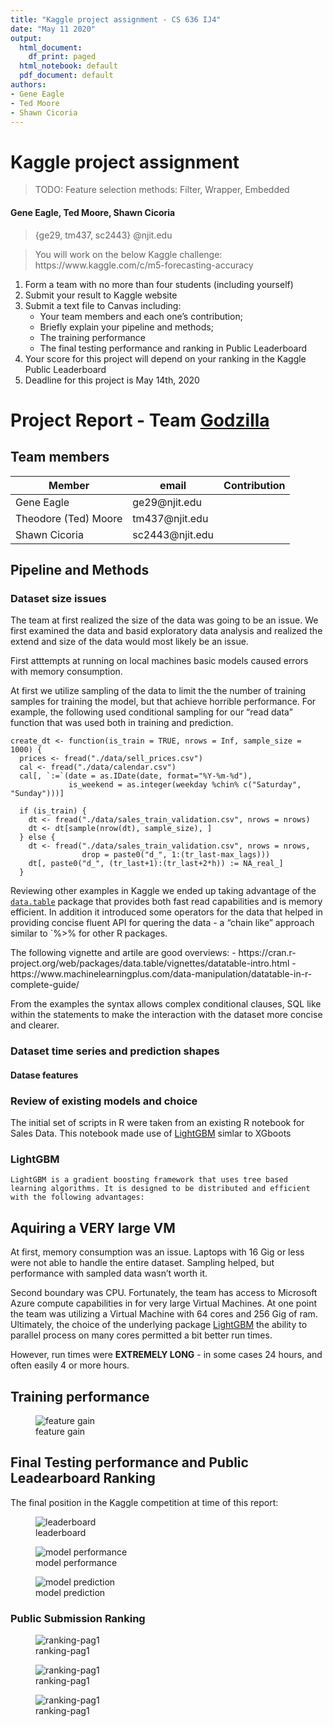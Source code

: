 ```yaml
---
title: "Kaggle project assignment - CS 636 IJ4"
date: "May 11 2020"
output:
  html_document:
    df_print: paged
  html_notebook: default
  pdf_document: default
authors:
- Gene Eagle
- Ted Moore
- Shawn Cicoria
---
```



# Kaggle project assignment

>TODO: Feature selection methods: Filter, Wrapper, Embedded

#### Gene Eagle, Ted Moore, Shawn Cicoria
> {ge29, tm437, sc2443} @njit.edu

> You will work on the below Kaggle challenge: https://www.kaggle.com/c/m5-forecasting-accuracy


1.	Form a team with no more than four students (including yourself)
2.	Submit your result to Kaggle website
3.	Submit a text file to Canvas including:
    - Your team members and each one’s contribution; 
    - Briefly explain your pipeline and methods; 
    - The training performance
    - The final testing performance and ranking in Public Leaderboard
4.	Your score for this project will depend on your ranking in the Kaggle Public Leaderboard
5.	Deadline for this project is May 14th, 2020




# Project Report - Team [Godzilla](https://devblogs.microsoft.com/azuregov/3135/)

## Team members

| Member               | email           | Contribution |
|----------------------|-----------------|--------------|
| Gene Eagle           | ge29@njit.edu   |              |
| Theodore (Ted) Moore | tm437@njit.edu  |              |
| Shawn Cicoria        | sc2443@njit.edu |              |



## Pipeline and Methods

### Dataset size issues
The team at first realized the size of the data was going to be an issue. We first examined the data and basid exploratory data analysis and realized the extend and size of the data would most likely be an issue.

First atttempts at running on local machines basic models caused errors with memory consumption.

At first we utilize sampling of the data to limit the the number of training samples for training the model, but that achieve horrible performance.  For example, the following used conditional sampling for our "read data" function that was used both in training and prediction.

```
create_dt <- function(is_train = TRUE, nrows = Inf, sample_size = 1000) {
  prices <- fread("./data/sell_prices.csv")
  cal <- fread("./data/calendar.csv")
  cal[, `:=`(date = as.IDate(date, format="%Y-%m-%d"),
             is_weekend = as.integer(weekday %chin% c("Saturday", "Sunday")))]

  if (is_train) {
    dt <- fread("./data/sales_train_validation.csv", nrows = nrows)
    dt <- dt[sample(nrow(dt), sample_size), ]
  } else {
    dt <- fread("./data/sales_train_validation.csv", nrows = nrows,
                drop = paste0("d_", 1:(tr_last-max_lags)))
    dt[, paste0("d_", (tr_last+1):(tr_last+2*h)) := NA_real_]
  }
```

Reviewing other examples in Kaggle we ended up taking advantage of the [`data.table`](https://rdatatable.gitlab.io/data.table/) package that provides both fast read capabilities and is memory efficient.  In addition it introduced some operators for the data that helped in providing concise fluent API for quering the data - a "chain like" approach similar to `%>% for other R packages.

The following vignette and artile are good overviews:
- https://cran.r-project.org/web/packages/data.table/vignettes/datatable-intro.html
- https://www.machinelearningplus.com/data-manipulation/datatable-in-r-complete-guide/

From the examples the syntax allows complex conditional clauses, SQL like within the statements to make the interaction with the dataset more concise and clearer.


### Dataset time series and prediction shapes

#### Datase features


### Review of existing models and choice

The initial set of scripts in R were taken from an existing R notebook for Sales Data. This notebook made use of [LightGBM](https://lightgbm.readthedocs.io/en/latest/) simlar to XGboots


### LightGBM
```
LightGBM is a gradient boosting framework that uses tree based learning algorithms. It is designed to be distributed and efficient with the following advantages:
```


## Aquiring a VERY large VM

At first, memory consumption was an issue. Laptops with 16 Gig or less were not able to handle the entire dataset. Sampling helped, but performance with sampled data wasn't worth it.

Second boundary was CPU. Fortunately, the team has access to Microsoft Azure compute capabilities in for very large Virtual Machines. At one point the team was utilizing a Virtual Machine with 64 cores and 256 Gig of ram. Ultimately, the choice of the underlying package [LightGBM](### LightGBM) the ability to parallel process on many cores permitted a bit better run times.

However, run times were **EXTREMELY LONG** - in some cases 24 hours, and often easily 4 or more hours.


## Training performance

![feature gain](./images/feature-gain.jp.jpg)


## Final Testing performance and Public Leadearboard Ranking

The final position in the Kaggle competition at time of this report:

![leaderboard](./images/leaderboard.jpg) 


![model performance](./images/model-performance.jpg)


![model prediction](./images/model-prediction.jpg)



### Public Submission Ranking

![ranking-pag1](./images/ranking-part1.jpg)

![ranking-pag1](./images/ranking-part2.jpg)



![ranking-pag1](./images/ranking-part3.jpg)



